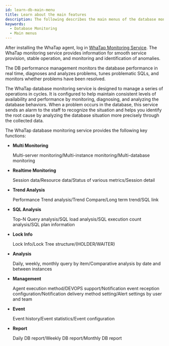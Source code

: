```yaml
---
id: learn-db-main-menu
title: Learn about the main features
description: The following describes the main menus of the database monitoring service.
keywords:
  - Database Monitoring
  - Main menus
---
```


After installing the WhaTap agent, log in [WhaTap Monitoring Service](https://service.whatap.io). The WhaTap monitoring service provides information for smooth service provision, stable operation, and monitoring and identification of anomalies.

The DB performance management monitors the database performance in real time, diagnoses and analyzes problems, tunes problematic SQLs, and monitors whether problems have been resolved.

The WhaTap database monitoring service is designed to manage a series of operations in cycles. It is configured to help maintain consistent levels of availability and performance by monitoring, diagnosing, and analyzing the database behaviors. When a problem occurs in the database, this service sends an alarm to the staff to recognize the situation and helps you identify the root cause by analyzing the database situation more precisely through the collected data.

The WhaTap database monitoring service provides the following key functions:

- **Multi Monitoring**

  Multi-server monitoring/Multi-instance monitoring/Multi-database monitoring

- **Realtime Monitoring**

  Session data/Resource data/Status of various metrics/Session detail

- **Trend Analysis**

  Performance Trend analysis/Trend Compare/Long term trend/SQL link

- **SQL Analysis**

  Top-N Query analysis/SQL load analysis/SQL execution count analysis/SQL plan information

- **Lock Info**

  Lock Info/Lock Tree structure/(HOLDER/WAITER)

- **Analysis**

  Daily, weekly, monthly query by item/Comparative analysis by date and between instances

- **Management**

  Agent execution method/DEVOPS support/Notification event reception configuration/Notification delivery method setting/Alert settings by user and team

- **Event**

  Event history/Event statistics/Event configuration

- **Report**

  Daily DB report/Weekly DB report/Monthly DB report
